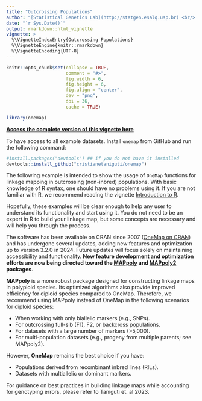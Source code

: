 ```yaml
---
title: "Outcrossing Populations"
author: "[Statistical Genetics Lab](http://statgen.esalq.usp.br) <br/> Department of Genetics <br/> Luiz de Queiroz College of Agriculture <br/> University of São Paulo"
date: "`r Sys.Date()`"
output: rmarkdown::html_vignette
vignette: >
  %\VignetteIndexEntry{Outcrossing Populations}
  %\VignetteEngine{knitr::rmarkdown}
  %\VignetteEncoding{UTF-8}
---
```


```r
knitr::opts_chunk$set(collapse = TRUE,
                      comment = "#>",
                      fig.width = 6,
                      fig.height = 6,
                      fig.align = "center",
                      dev = "png",
                      dpi = 36,
                      cache = TRUE)
```

```r
library(onemap)
```

**[Access the complete version of this vignette here](https://cristianetaniguti.github.io/onemap/Outcrossing_Populations.html)**

To have access to all example datasets. Install `onemap` from GitHub and run the following command:

```r
#install.packages("devtools") ## if you do not have it installed
devtools::install_github("cristianetaniguti/onemap")
```

The following example is intended to show the usage of `OneMap`
functions for linkage mapping in outcrossing (non-inbred) populations.
With basic knowledge of R syntax, one should have no problems using
it. If you are not familiar with R, we recommend reading the vignette
[Introduction to R](https://statgen-esalq.github.io/tutorials/onemap/Introduction_R.html).

Hopefully, these examples will be clear enough to help any user to
understand its functionality and start using it. You do not need to be
an expert in R to build your linkage map, but some concepts are
necessary and will help you through the process.

The software has been available on CRAN since 2007 
([OneMap on CRAN](https://cran.r-project.org/package=onemap)) and has 
undergone several updates, adding new features and optimization up to version 3.2.0 in 2024. 
Future updates will focus solely on maintaining accessibility and functionality. 
**New feature development and optimization efforts are now being directed toward the 
[MAPpoly](https://github.com/mmollina/MAPpoly) and 
[MAPpoly2](https://github.com/mmollina/mappoly2) packages**.  

**MAPpoly** is a more robust package designed for constructing linkage maps
 in polyploid species. Its optimized algorithms also provide improved efficiency for 
diploid species compared to OneMap. Therefore, we recommend using MAPpoly instead 
of OneMap in the following scenarios for diploid species:  

- When working with only biallelic markers (e.g., SNPs).  
- For outcrossing full-sib (F1), F2, or backcross populations.  
- For datasets with a large number of markers (>5,000).  
- For multi-population datasets (e.g., progeny from multiple parents; see MAPpoly2).  

However, **OneMap** remains the best choice if you have:  

- Populations derived from recombinant inbred lines (RILs).  
- Datasets with multiallelic or dominant markers.  

For guidance on best practices in building linkage maps while accounting for genotyping 
errors, please refer to Taniguti et. al 2023.  